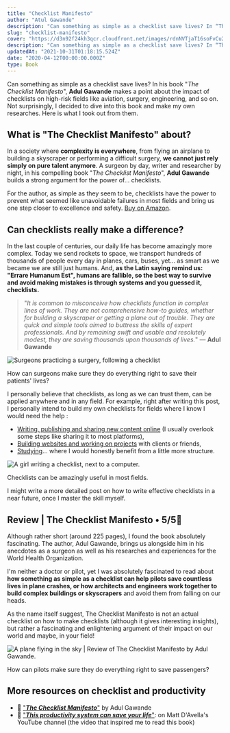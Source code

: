 ```yaml
---
title: "Checklist Manifesto"
author: "Atul Gawande"
description: "Can something as simple as a checklist save lives? In “The Checklist Manifesto“, Atul Gawande makes a point about the impact of checklists on high-risk fields like aviation, surgery, engineering, and so on."
slug: "checklist-manifesto"
cover: "https://d3n92f24kh3qcr.cloudfront.net/images/rdnNVTjaT16soFvCu2ts.jpg"
description: "Can something as simple as a checklist save lives? In “The Checklist Manifesto“, Atul Gawande makes a point about the impact of checklists on high-risk fields like aviation, surgery, engineering, and so on."
updatedAt: "2021-10-31T01:18:15.524Z"
date: "2020-04-12T00:00:00.000Z"
type: Book
---
```


Can something as simple as a checklist save lives? In his book "_The Checklist Manifesto_", **Adul Gawande** makes a point about the impact of checklists on high-risk fields like aviation, surgery, engineering, and so on. Not surprisingly, I decided to dive into this book and make my own researches. Here is what I took out from them.

## What is "The Checklist Manifesto" about?

In a society where **complexity is everywhere**, from flying an airplane to building a skyscraper or performing a difficult surgery, **we cannot just rely simply on pure talent anymore**. A surgeon by day, writer and researcher by night, in his compelling book "_The Checklist Manifesto_", **Adul Gawande** builds a strong argument for the power of... checklists.

For the author, as simple as they seem to be, checklists have the power to prevent what seemed like unavoidable failures in most fields and bring us one step closer to excellence and safety. [Buy on Amazon](https://amzn.to/2QkbBeg).

## Can checklists really make a difference?

In the last couple of centuries, our daily life has become amazingly more complex. Today we send rockets to space, we transport hundreds of thousands of people every day in planes, cars, buses, yet... as smart as we became we are still just humans. And, **as the Latin saying remind us: "Errare Humanum Est", humans are fallible, so the best way to survive and avoid making mistakes is through systems and you guessed it, checklists.**

> "_It is common to misconceive how checklists function in complex lines of work. They are not comprehensive how-to guides, whether for building a skyscraper or getting a plane out of trouble. They are quick and simple tools aimed to buttress the skills of expert professionals. And by remaining swift and usable and resolutely modest, they are saving thousands upon thousands of lives._" — **Adul Gawande**

![Surgeons practicing a surgery, following a checklist](https://d3n92f24kh3qcr.cloudfront.net/images/MYTQnv8LQZFV6MyZbgAT.jpg)

How can surgeons make sure they do everything right to save their patients' lives?

I personally believe that checklists, as long as we can trust them, can be applied anywhere and in any field. For example, right after writing this post, I personally intend to build my own checklists for fields where I know I would need the help :

-   [Writing, publishing and sharing new content online](/blog/start-creating/) (I usually overlook some steps like sharing it to most platforms),
-   [Building websites and working on projects](/blog/january-2020/) with clients or friends,
-   [Studying](/blog/how-to-study-when-you-cant-focus/)... where I would honestly benefit from a little more structure.

![A girl writing a checklist, next to a computer.](https://d3n92f24kh3qcr.cloudfront.net/images/VbRIfiIKRVKirHzC47IF.jpg)

Checklists can be amazingly useful in most fields.

I might write a more detailed post on how to write effective checklists in a near future, once I master the skill myself.

## Review | The Checklist Manifesto • 5/5🌟

Although rather short (around 225 pages), I found the book absolutely fascinating. The author, Adul Gawande, brings us alongside him in his anecdotes as a surgeon as well as his researches and experiences for the World Health Organization.

I'm neither a doctor or pilot, yet I was absolutely fascinated to read about **how something as simple as a checklist can help pilots save countless lives in plane crashes, or how architects and engineers work together to build complex buildings or skyscrapers** and avoid them from falling on our heads.

As the name itself suggest, The Checklist Manifesto is not an actual checklist on how to make checklists (although it gives interesting insights), but rather a fascinating and enlightening argument of their impact on our world and maybe, in your field!

![A plane flying in the sky | Review of The Checklist Manifesto by Adul Gawande.](https://d3n92f24kh3qcr.cloudfront.net/images/AiqGZ5xhRDybGHmtl68E.jpg)

How can pilots make sure they do everything right to save passengers?

## More resources on checklist and productivity

-   📖 ["**_The Checklist Manifesto_**"](https://amzn.to/2QkbBeg) by Adul Gawande
-   🎥 ["**_This productivity system can save your life_**"](https://www.youtube.com/watch?v=8n2vL2I__WY&t=1s): on Matt D'Avella's YouTube channel (the video that inspired me to read this book)
